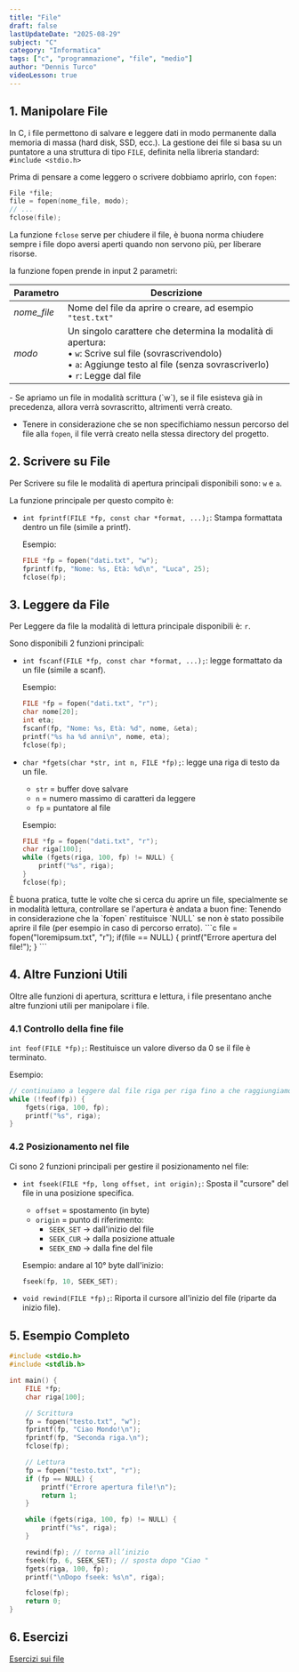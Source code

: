 ```yaml
---
title: "File"
draft: false
lastUpdateDate: "2025-08-29"
subject: "C"
category: "Informatica"
tags: ["c", "programmazione", "file", "medio"]
author: "Dennis Turco"
videoLesson: true
---
```


## 1. Manipolare File

In C, i file permettono di salvare e leggere dati in modo permanente dalla memoria di massa (hard disk, SSD, ecc.). La gestione dei file si basa su un puntatore a una struttura di tipo `FILE`, definita nella libreria standard: `#include <stdio.h>`

Prima di pensare a come leggero o scrivere dobbiamo aprirlo, con `fopen`:

```c
File *file;
file = fopen(nome_file, modo);
// ...
fclose(file);
```

La funzione `fclose` serve per chiudere il file, è buona norma chiudere sempre i file dopo aversi aperti quando non servono più, per liberare risorse.

la funzione fopen prende in input 2 parametri:

| Parametro   | Descrizione                                                                 |
|-------------|------------------------------------------------------------------------------|
| *nome_file* | Nome del file da aprire o creare, ad esempio `"test.txt"`                    |
| *modo*      | Un singolo carattere che determina la modalità di apertura:<br/>• `w`: Scrive sul file (sovrascrivendolo)<br/>• `a`: Aggiunge testo al file (senza sovrascriverlo)<br/>• `r`: Legge dal file |

<Aside variant="info">
- Se apriamo un file in modalità scrittura (`w`), se il file esisteva già in precedenza, allora verrà sovrascritto, altrimenti verrà creato.

- Tenere in considerazione che se non specifichiamo nessun percorso del file alla `fopen`, il file verrà creato nella stessa directory del progetto.
</Aside>

## 2. Scrivere su File

Per Scrivere su file le modalità di apertura principali disponibili sono: `w` e `a`.

La funzione principale per questo compito è:
- `int fprintf(FILE *fp, const char *format, ...);`: Stampa formattata dentro un file (simile a printf).

    Esempio:

    ```c
    FILE *fp = fopen("dati.txt", "w");
    fprintf(fp, "Nome: %s, Età: %d\n", "Luca", 25);
    fclose(fp);
    ```


## 3. Leggere da File

Per Leggere da file la modalità di lettura principale disponibili è: `r`.

Sono disponibili 2 funzioni principali:
- `int fscanf(FILE *fp, const char *format, ...);`: legge formattato da un file (simile a scanf).

    Esempio:

    ```c
    FILE *fp = fopen("dati.txt", "r");
    char nome[20];
    int eta;
    fscanf(fp, "Nome: %s, Età: %d", nome, &eta);
    printf("%s ha %d anni\n", nome, eta);
    fclose(fp);
    ```

- `char *fgets(char *str, int n, FILE *fp);`: legge una riga di testo da un file.
    - `str` = buffer dove salvare
    - `n` = numero massimo di caratteri da leggere
    - `fp` = puntatore al file

    Esempio:

    ```c
    FILE *fp = fopen("dati.txt", "r");
    char riga[100];
    while (fgets(riga, 100, fp) != NULL) {
        printf("%s", riga);
    }
    fclose(fp);
    ```

<Aside variant="info">
È buona pratica, tutte le volte che si cerca du aprire un file, specialmente se in modalità lettura, controllare se l'apertura è andata a buon fine:
Tenendo in considerazione che la `fopen` restituisce `NULL` se non è stato possibile aprire il file (per esempio in caso di percorso errato).
```c
file = fopen("loremipsum.txt", "r");
if(file == NULL) {
  printf("Errore apertura del file!");
}
```
</Aside>

## 4. Altre Funzioni Utili

Oltre alle funzioni di apertura, scrittura e lettura, i file presentano anche altre funzioni utili per manipolare i file.

### 4.1 Controllo della fine file

`int feof(FILE *fp);`: Restituisce un valore diverso da 0 se il file è terminato.

Esempio:

```c
// continuiamo a leggere dal file riga per riga fino a che raggiungiamo la fine
while (!feof(fp)) {
    fgets(riga, 100, fp);
    printf("%s", riga);
}
```

### 4.2 Posizionamento nel file

Ci sono 2 funzioni principali per gestire il posizionamento nel file:

- `int fseek(FILE *fp, long offset, int origin);`: Sposta il "cursore" del file in una posizione specifica.
    - `offset` = spostamento (in byte)
    - `origin` = punto di riferimento:
        - `SEEK_SET` $\rightarrow$ dall'inizio del file
        - `SEEK_CUR` $\rightarrow$ dalla posizione attuale
        - `SEEK_END` $\rightarrow$ dalla fine del file

    Esempio: andare al 10° byte dall'inizio:

    ```c
    fseek(fp, 10, SEEK_SET);
    ```

- `void rewind(FILE *fp);`: Riporta il cursore all'inizio del file (riparte da inizio file).

## 5. Esempio Completo

```c
#include <stdio.h>
#include <stdlib.h>

int main() {
    FILE *fp;
    char riga[100];

    // Scrittura
    fp = fopen("testo.txt", "w");
    fprintf(fp, "Ciao Mondo!\n");
    fprintf(fp, "Seconda riga.\n");
    fclose(fp);

    // Lettura
    fp = fopen("testo.txt", "r");
    if (fp == NULL) {
        printf("Errore apertura file!\n");
        return 1;
    }

    while (fgets(riga, 100, fp) != NULL) {
        printf("%s", riga);
    }

    rewind(fp); // torna all’inizio
    fseek(fp, 6, SEEK_SET); // sposta dopo "Ciao "
    fgets(riga, 100, fp);
    printf("\nDopo fseek: %s\n", riga);

    fclose(fp);
    return 0;
}
```

## 6. Esercizi

[Esercizi sui file](https://www.codegrind.it/esercizi/c/file-handling)